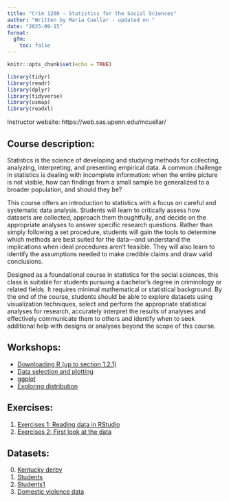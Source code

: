 ```yaml
---
title: "Crim 1200 - Statistics for the Social Sciences"
author: "Written by Maria Cuellar - updated on "
date: "2025-09-15"
format: 
  gfm:
    toc: false
---
```


```r
knitr::opts_chunk$set(echo = TRUE)
```

```r

library(tidyr)
library(readr)
library(dplyr)
library(tidyverse)
library(usmap)
library(readxl)
```


Instructor website: https://web.sas.upenn.edu/mcuellar/

## Course description:

Statistics is the science of developing and studying methods for collecting, analyzing, interpreting, and
presenting empirical data. A common challenge in statistics is dealing with incomplete information: when
the entire picture is not visible, how can findings from a small sample be generalized to a broader
population, and should they be?

This course offers an introduction to statistics with a focus on careful and systematic data analysis. Students
will learn to critically assess how datasets are collected, approach them thoughtfully, and decide on the
appropriate analyses to answer specific research questions. Rather than simply following a set procedure,
students will gain the tools to determine which methods are best suited for the data—and understand the
implications when ideal procedures aren’t feasible. They will also learn to identify the assumptions needed
to make credible claims and draw valid conclusions.

Designed as a foundational course in statistics for the social sciences, this class is suitable for students
pursuing a bachelor’s degree in criminology or related fields. It requires minimal mathematical or statistical
background. By the end of the course, students should be able to explore datasets using visualization
techniques, select and perform the appropriate statistical analyses for research, accurately interpret the
results of analyses and effectively communicate them to others and identify when to seek additional help
with designs or analyses beyond the scope of this course.

## Workshops:

- [Downloading R (up to section 1.2.1)](https://moderndive.netlify.app/1-getting-started.html)
- [Data selection and plotting](https://github.com/mariacuellar/crim_data_analysis/blob/main/exercises/Exercises%20%233.R)
- [ggplot](https://github.com/mariacuellar/crim_data_analysis/blob/main/exercises/Exercises%20%233b.R)
- [Exploring distribution](https://github.com/mariacuellar/crim_data_analysis/blob/main/exercises/Exercises%20%234.R)


## Exercises:

1. [Exercises 1: Reading data in RStudio](https://github.com/mariacuellar/crim_data_analysis/blob/main/exercises/Exercises%20%231.R)
2. [Exercises 2: First look at the data](https://github.com/mariacuellar/crim_data_analysis/blob/main/exercises/Exercises%20%232.R)

## Datasets:

0. [Kentucky derby](../main/data/kentucky-derby-2018.csv)
1. [Students](../main/data/students.csv)
2. [Students1](../main/data/students1.csv)
3. [Domestic violence data](../main/data/domestic_violence.csv)

